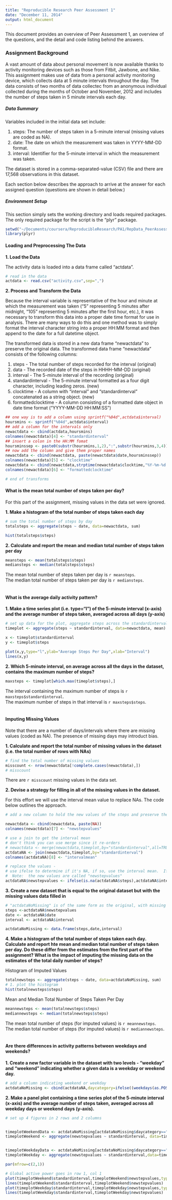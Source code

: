 ```yaml
---
title: "Reproducible Research Peer Assessment 1"
date: "December 11, 2014"
output: html_document
---
```


This document provides an overview of Peer Assessment 1, an overview of the questions, and the detail and code listing behind the answers.

### Assignment Background
A vast amount of data about personal movement is now available thanks to activity monitoring devices such as those from Fitbit, Jawbone, and Nike.  This assignment makes use of data from a personal activity monitoring device, which collects data at 5 minute intervals throughout the day.  The data consists of two months of data collectec from an anonymous individual collected during the months of October and November, 2012 and includes the number of steps taken in 5 minute intervals each day.

##### Data Summary
Variables included in the initial data set include:&nbsp;

1. steps:  The number of steps taken in a 5-minute interval (missing values are coded as NA).
2. date:  The date on which the measurement was taken in YYYY-MM-DD format.
3. interval:  Identifier for the 5-minute interval in which the measurement was taken.&nbsp;

The dataset is stored in a comma-separated-value (CSV) file and there are 17,568 observations in this dataset. 

Each section below describes the approach to arrive at the answer for each assigned question (questions are shown in detail below.)

##### Environment Setup
This section simply sets the working directory and loads required packages.  The only required package for the script is the "plyr" package.

```r

setwd("~/Documents/coursera/ReproducibleResearch/PA1/RepData_PeerAssessment1")
library(plyr)

```
#### Loading and Preprocessing The Data

**1.  Load the Data**

The activity data is loaded into a data frame called "actdata".

```r
# read in the data
actdata <- read.csv("activity.csv",sep=",")
```

**2.  Process and Transform the Data**

Because the interval variable is representative of the hour and minute at which the measurement was taken ("5" representing 5 minutes after midnight, "105" representing 5 minutes after the first hour, etc.), it was necessary to transform this data into a proper date time format for use in analysis. There are many ways to do this and one method was to simply format the interval character string into a proper HH:MM format and then append to the date for a full datetime object.

The transformed data is stored in a new data frame "newactdata" to preserve the original data.  The transformed data frame "newactdata" consists of the following columns:

1. steps - The total number of steps recorded for the interval (original)
2. data - The recorded date of the steps in HHHH-MM-DD (original)
3. interval - The 5-minute interval of the recording (original)
4. standardinterval - The 5-minute interval formatted as a four digit character, including leading zeros. (new)
5. clocktime - A column with "interval" and "standardinterval" concatenated as a string object. (new)
6. formattedclocktime - A column consisting of a formatted date object in date time format ("YYYY-MM-DD HH:MM:SS")

```r

## one way is to add a column using sprintf("%04d",actdata$interval)
hoursmins <- sprintf("%04d",actdata$interval)
## add a column for the intervals only
newactdata <- cbind(actdata,hoursmins)
colnames(newactdata)[4] <- "standardinterval"
## insert a colon in the HH:MM fomat
hoursminssep <- paste0(substr(hoursmins,1,2),":",substr(hoursmins,3,4))
## now add the column and give them proper names
newactdata <- cbind(newactdata, paste(newactdata$date,hoursminssep))
colnames(newactdata)[5] <- "clocktime"
newactdata <- cbind(newactdata,strptime(newactdata$clocktime,"%Y-%m-%d %H:%M"))
colnames(newactdata)[6] <- "formattedclocktime"

# end of transforms 
```

#### What is the mean total number of steps taken per day?

For this part of the assignment, missing values in the data set were ignored.

**1.  Make a histogram of the total number of steps taken each day**

```r
# sum the total number of steps by day
totalsteps <- aggregate(steps ~ date, data=newactdata, sum)
```
```r
hist(totalsteps$steps)
```

**2.  Calculate and report the mean and median total number of steps taken per day**

```r
meansteps <- mean(totalsteps$steps)
mediansteps <- median(totalsteps$steps)
```
The mean total number of steps taken per day is `r meansteps `.<br/>
The median total number of steps taken per day is `r mediansteps `.
<br/>
<br/>

#### What is the average daily activity pattern?

**1.  Make a time series plot (i.e. type="l") of the 5-minute interval (x-axis) and the average number of steps taken, averaged across all days (y-axis)**
```r
# set up data for the plot, aggregate steps across the standardinterval
timeplot <- aggregate(steps ~ standardinterval, data=newactdata, mean)

x <- timeplot$standardinterval
y <- timeplot$steps
```


```r
plot(x,y,type="l",ylab="Average Steps Per Day",xlab="Interval")
lines(x,y)
```

**2.  Which 5-minute interval, on average across all the days in the dataset, contains the maximum number of steps?**
```r
maxsteps <- timeplot[which.max(timeplot$steps),]

```
The interval containing the maximum number of steps is `r maxsteps$standardinterval`.<br/>
The maximum number of steps in that interval is `r maxsteps$steps`.
<br/>
<br/>

#### Imputing Missing Values
Note that there are a number of days/intervals where there are missing values (coded as NA).  The presence of missing days may introduct bias.

**1.  Calculate and report the total number of missing values in the dataset (i.e. the total number of rows with NAs)**

```r
# find the total number of missing values
misscount <- nrow(newactdata[!complete.cases(newactdata),])
# misscount
```
There are `r misscount` missing values in the data set.

**2.  Devise a strategy for filling in all of the missing values in the dataset.**  

For this effort we will use the interval mean value to replace NAs.  The code below outlines the approach.

```r
# add a new column to hold the new values of the steps and preserve the old values

newactdata <- cbind(newactdata, paste(NA))
colnames(newactdata)[7] <- "newstepvalues"

# use a join to get the interval mean
# don't think you can use merge since it re-orders
# newactdata <- merge(newactdata,timeplot,by="standardinterval",all=TRUE)
actdataNA <- join(newactdata,timeplot,by="standardinterval")
colnames(actdataNA)[8] <- "intervalmean"

# replace the values - 
# use ifelse to determine if it's NA, if so, use the interval mean.  If not, use the original value
#  Note:  the new values are called "newstepvalues"
actdataNA$newstepvalues <- ifelse(is.na(actdataNA$steps),actdataNA$intervalmean,actdataNA$steps)
```

**3. Create a new dataset that is equal to the original dataset but with the missing values data filled in**

```r
# "actdataNoMissing" is of the same form as the original, with missing values filled in.
steps <-actdataNA$newstepvalues
date <- actdataNA$date
interval <- actdataNA$interval

actdataNoMissing <- data.frame(steps,date,interval)


```

**4. Make a histogram of the total number of steps taken each day.  Calculate and report hte mean and median total number of steps taken per day.  Do these differ from the estimates from the first part of the assignment?  What is the impact of imputing the missing data on the estimates of the total daily number of steps?**

Histogram of Imputed Values
```r
totalnewsteps <- aggregate(steps ~ date, data=actdataNoMissing, sum)
# 1. plot the histogram
hist(totalnewsteps$steps)

````
Mean and Median Total Number of Steps Taken Per Day


```r
meannewsteps <- mean(totalnewsteps$steps)
mediannewsteps <- median(totalnewsteps$steps)
```
The mean total number of steps (for imputed values) is `r meannewsteps`.<br/>
The median total number of steps (for imputed values) is `r mediannewsteps`.
<br/>
<br/>

#### Are there differences in activity patterns between weekdays and weekends?

**1. Create a new factor variable in the dataset with two levels - "weekday" and "weekend" indicating whether a given data is a weekday or weekend day.**

```r
# add a column indicating weekend or weekday
actdataNoMissing <- cbind(actdataNA,daycategory=ifelse((weekdays(as.POSIXlt(actdataNoMissing$date))=="Saturday" | weekdays(as.POSIXlt(actdataNoMissing$date))=="Sunday"),"weekend","weekday"))
```

**2. Make a panel plot containing a time series plot of the 5-minute interval (x-axis) and the average number of steps taken, averaged across all weekday days or weekend days (y-axis).**

```r
# set up 4 figures in 2 rows and 2 columns


timeplotWeekendData <- actdataNoMissing[actdataNoMissing$daycategory=="weekend",]
timeplotWeekend <- aggregate(newstepvalues ~ standardinterval, data=timeplotWeekendData, mean)


timeplotWeekdayData <- actdataNoMissing[actdataNoMissing$daycategory=="weekday",]
timeplotWeekday <- aggregate(newstepvalues ~ standardinterval,data=timeplotWeekdayData,mean )
```

```r
par(mfrow=c(2,1))

# Global active power goes in row 1, col 1
plot(timeplotWeekend$standardinterval,timeplotWeekend$newstepvalues,type="l",ylab="Average Steps (weekend)",xlab="Recorded Interval",ylim=c(0,300))
lines(timeplotWeekend$standardinterval,timeplotWeekend$newstepvalues)
plot(timeplotWeekday$standardinterval,timeplotWeekday$newstepvalues,type="l",ylab="Average Steps (weekday)",xlab="Recorded Interval",ylim=c(0,300))
lines(timeplotWeekday$standardinterval,timeplotWeekday$newstepvalues)
```


